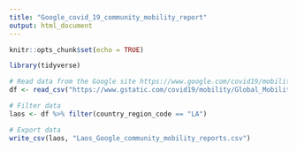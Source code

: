 ```yaml
---
title: "Google_covid_19_community_mobility_report"
output: html_document
---
```


```r
knitr::opts_chunk$set(echo = TRUE)

library(tidyverse)
```

```r
# Read data from the Google site https://www.google.com/covid19/mobility/
df <- read_csv("https://www.gstatic.com/covid19/mobility/Global_Mobility_Report.csv")
```
```r
# Filter data
laos <- df %>% filter(country_region_code == "LA")
```

```r
# Export data
write_csv(laos, "Laos_Google_community_mobility_reports.csv")
```


